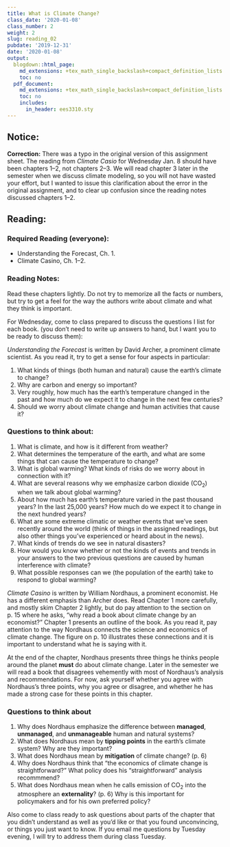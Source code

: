 ```yaml
---
title: What is Climate Change?
class_date: '2020-01-08'
class_number: 2
weight: 2
slug: reading_02
pubdate: '2019-12-31'
date: '2020-01-08'
output:
  blogdown::html_page:
    md_extensions: +tex_math_single_backslash+compact_definition_lists
    toc: no
  pdf_document:
    md_extensions: +tex_math_single_backslash+compact_definition_lists
    toc: no
    includes:
      in_header: ees3310.sty
---
```

## Notice:

**Correction:** There was a typo in the original version of this assignment sheet.
The reading from _Climate Casio_ for Wednesday Jan. 8 should have been 
chapters 1--2, not chapters 2--3. We will read chapter 3 later in the semester
when we discuss climate modeling, so you will not have wasted your effort,
but I wanted to issue this clarification about the error in the original 
assignment, and to clear up confusion since the reading notes discussed chapters
1--2.


## Reading:

### Required Reading (everyone):

* Understanding the Forecast, Ch. 1.
* Climate Casino, Ch. 1--2.

### Reading Notes:

Read these chapters lightly. Do not try to memorize all the facts or numbers, but try to get a feel for the way the authors write about climate and what they think is important.

For Wednesday, come to class prepared to discuss the questions I list for each book.
(you don't need to write up answers to hand, but I want you to be ready to discuss them):

_Understanding the Forecast_ is written by David Archer, a prominent climate scientist. As you read it, try to get a sense for four aspects in particular:

1. What kinds of things (both human and natural) cause the earth's climate to change?
1. Why are carbon and energy so important?
1. Very roughly, how much has the earth's temperature changed in the past and how much do we expect it to change in the next few centuries?
1. Should we worry about climate change and human activities that cause it?


### Questions to think about:

1. What is climate, and how is it different from weather?
1. What determines the temperature of the earth, and what are some things that can cause the temperature to change?
1. What is global warming? What kinds of risks do we worry about in connection with it?
1. What are several reasons why we emphasize carbon dioxide (CO~2~) when we talk about global warming?
1. About how much has earth's temperature varied in the past thousand years? In the last 25,000 years? How much do we expect it to change in the next hundred years?
1. What are some extreme climatic or weather events that we've seen recently around the world (think of things in the assigned readings, but also other things you've experienced or heard about in the news).
1. What kinds of trends do we see in natural disasters?
1. How would you know whether or not the kinds of events and trends in your answers
  to the two previous questions are caused by human interference with climate?
1. What possible responses can we (the population of the earth) take to respond to global warming?

_Climate Casino_ is written by William Nordhaus, a prominent economist. He has a different emphasis than Archer does. Read Chapter 1 more carefully, and mostly skim Chapter 2 lightly, but do pay attention to the section on p. 15 where he asks, "why read a book about climate change by an economist?"  Chapter 1 presents an outline of the book. As you read it, pay attention to the way Nordhaus connects the science and economics of climate change.  The figure on p. 10 illustrates these connections and it is important to understand what he is saying with it.

At the end of the chapter, Nordhaus presents three things he thinks people around the planet **must** do about climate change. Later in the semester we will read a book that disagrees vehemently with most of Nordhaus's analysis and recommendations. For now, ask yourself whether you agree with Nordhaus's three points, why you agree or disagree, and whether he has made a strong case for these points in this chapter.


### Questions to think about

1. Why does Nordhaus emphasize the difference between **managed**, **unmanaged**, and **unmanageable** human and natural systems?
1. What does Nordhaus mean by **tipping points** in the earth's climate system? Why are they important?
1. What does Nordhaus mean by **mitigation** of climate change? (p. 6)
1. Why does Nordhaus think that "the economics of climate change is straightforward?" What policy does his "straightforward" analysis recommmend?
1. What does Nordhaus mean when he calls emission of CO~2~ into the atmosphere an **externality**? (p. 6) Why is this important for policymakers and for his own preferred policy?

Also come to class ready to ask questions about parts of the chapter that you didn't understand as well as you'd like or that you found unconvincing, or things you just want to know. If you email me questions by Tuesday evening, I will try to address them during class Tuesday.
